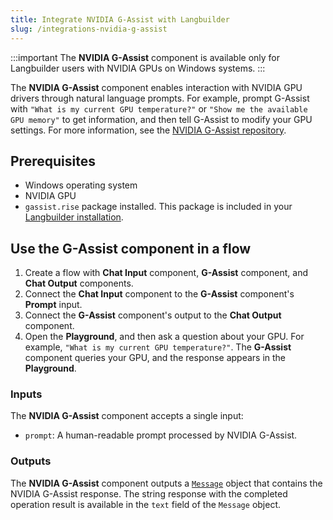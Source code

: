 ```yaml
---
title: Integrate NVIDIA G-Assist with Langbuilder
slug: /integrations-nvidia-g-assist
---
```


:::important
The **NVIDIA G-Assist** component is available only for Langbuilder users with NVIDIA GPUs on Windows systems.
:::

The **NVIDIA G-Assist** component enables interaction with NVIDIA GPU drivers through natural language prompts.
For example, prompt G-Assist with `"What is my current GPU temperature?"` or `"Show me the available GPU memory"` to get information, and then tell G-Assist to modify your GPU settings.
For more information, see the [NVIDIA G-Assist repository](https://github.com/NVIDIA/g-assist).

## Prerequisites

* Windows operating system
* NVIDIA GPU
* `gassist.rise` package installed. This package is included in your [Langbuilder installation](/get-started-installation).

## Use the G-Assist component in a flow

1. Create a flow with **Chat Input** component, **G-Assist** component, and **Chat Output** components.
2. Connect the **Chat Input** component to the **G-Assist** component's **Prompt** input.
3. Connect the **G-Assist** component's output to the **Chat Output** component.
4. Open the **Playground**, and then ask a question about your GPU. For example, `"What is my current GPU temperature?"`.
The **G-Assist** component queries your GPU, and the response appears in the **Playground**.

### Inputs

The **NVIDIA G-Assist** component accepts a single input:

- `prompt`: A human-readable prompt processed by NVIDIA G-Assist.

### Outputs

The **NVIDIA G-Assist** component outputs a [`Message`](/data-types#message) object that contains the NVIDIA G-Assist response.
The string response with the completed operation result is available in the `text` field of the `Message` object.